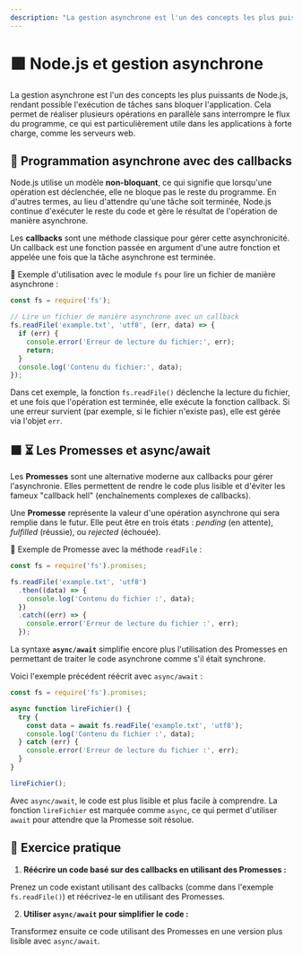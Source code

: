 ```yaml
---
description: "La gestion asynchrone est l'un des concepts les plus puissants de Node.js, rendant possible l'exécution de tâches sans bloquer l'application. Cela permet de réaliser plusieurs opérations en parallèle sans interrompre le flux du programme, ce qui est particulièrement utile dans les applications à forte charge, comme les serveurs web."
---
```

# 🟩 **Node.js et gestion asynchrone**

La gestion asynchrone est l'un des concepts les plus puissants de Node.js, rendant possible l'exécution de tâches sans bloquer l'application. Cela permet de réaliser plusieurs opérations en parallèle sans interrompre le flux du programme, ce qui est particulièrement utile dans les applications à forte charge, comme les serveurs web.

## 🔄 Programmation asynchrone avec des callbacks

Node.js utilise un modèle **non-bloquant**, ce qui signifie que lorsqu'une opération est déclenchée, elle ne bloque pas le reste du programme. En d'autres termes, au lieu d'attendre qu'une tâche soit terminée, Node.js continue d'exécuter le reste du code et gère le résultat de l'opération de manière asynchrone.

Les **callbacks** sont une méthode classique pour gérer cette asynchronicité. Un callback est une fonction passée en argument d'une autre fonction et appelée une fois que la tâche asynchrone est terminée.

🧪 Exemple d'utilisation avec le module `fs` pour lire un fichier de manière asynchrone :

```javascript copy
const fs = require('fs');

// Lire un fichier de manière asynchrone avec un callback
fs.readFile('example.txt', 'utf8', (err, data) => {
  if (err) {
    console.error('Erreur de lecture du fichier:', err);
    return;
  }
  console.log('Contenu du fichier:', data);
});
```

Dans cet exemple, la fonction `fs.readFile()` déclenche la lecture du fichier, et une fois que l'opération est terminée, elle exécute la fonction callback. Si une erreur survient (par exemple, si le fichier n'existe pas), elle est gérée via l'objet `err`.

## 🟩 ⏳ Les Promesses et async/await

Les **Promesses** sont une alternative moderne aux callbacks pour gérer l'asynchronie. Elles permettent de rendre le code plus lisible et d'éviter les fameux "callback hell" (enchaînements complexes de callbacks).

Une **Promesse** représente la valeur d'une opération asynchrone qui sera remplie dans le futur. Elle peut être en trois états : *pending* (en attente), *fulfilled* (réussie), ou *rejected* (échouée).

🧪 Exemple de Promesse avec la méthode `readFile` :

```javascript copy
const fs = require('fs').promises;

fs.readFile('example.txt', 'utf8')
  .then((data) => {
    console.log('Contenu du fichier :', data);
  })
  .catch((err) => {
    console.error('Erreur de lecture du fichier :', err);
  });
```

La syntaxe **`async/await`** simplifie encore plus l'utilisation des Promesses en permettant de traiter le code asynchrone comme s'il était synchrone.

Voici l'exemple précédent réécrit avec `async/await` :

```javascript copy
const fs = require('fs').promises;

async function lireFichier() {
  try {
    const data = await fs.readFile('example.txt', 'utf8');
    console.log('Contenu du fichier :', data);
  } catch (err) {
    console.error('Erreur de lecture du fichier :', err);
  }
}

lireFichier();
```

Avec `async/await`, le code est plus lisible et plus facile à comprendre. La fonction `lireFichier` est marquée comme `async`, ce qui permet d'utiliser `await` pour attendre que la Promesse soit résolue.

## 📝 Exercice pratique

1. **Réécrire un code basé sur des callbacks en utilisant des Promesses :**

Prenez un code existant utilisant des callbacks (comme dans l'exemple `fs.readFile()`) et réécrivez-le en utilisant des Promesses.

2. **Utiliser `async/await` pour simplifier le code :**

Transformez ensuite ce code utilisant des Promesses en une version plus lisible avec `async/await`.